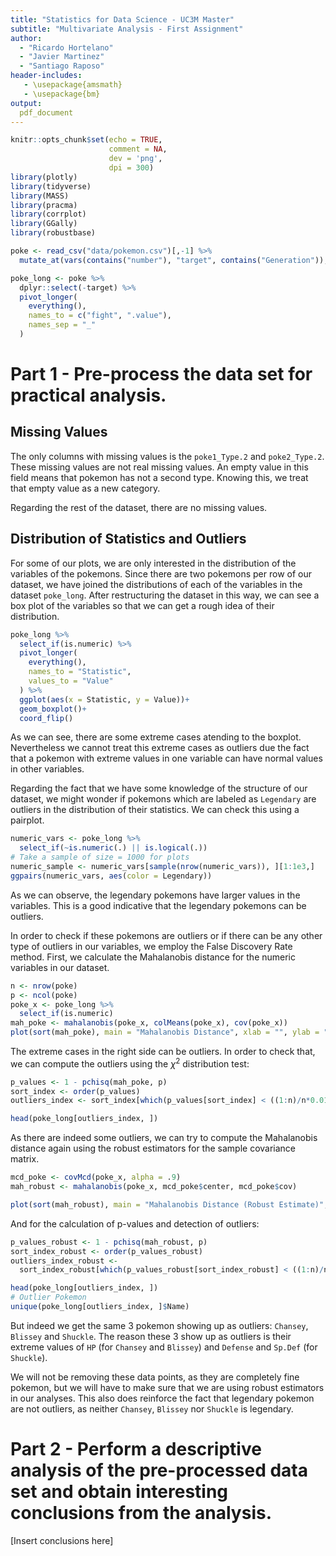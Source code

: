 ```yaml
---
title: "Statistics for Data Science - UC3M Master"
subtitle: "Multivariate Analysis - First Assignment"
author: 
  - "Ricardo Hortelano"
  - "Javier Martinez"
  - "Santiago Raposo"
header-includes:
   - \usepackage{amsmath}
   - \usepackage{bm}
output:
  pdf_document
---
```

```r
knitr::opts_chunk$set(echo = TRUE,
                      comment = NA,
                      dev = 'png',
                      dpi = 300)
library(plotly)
library(tidyverse)
library(MASS)
library(pracma)
library(corrplot)
library(GGally)
library(robustbase)
```

```r
poke <- read_csv("data/pokemon.csv")[,-1] %>% 
  mutate_at(vars(contains("number"), "target", contains("Generation")), as.factor)

poke_long <- poke %>%
  dplyr::select(-target) %>%
  pivot_longer(
    everything(),
    names_to = c("fight", ".value"),
    names_sep = "_"
  )
```


# Part 1 - Pre-process the data set for practical analysis.

## Missing Values
The only columns with missing values is the `poke1_Type.2` and `poke2_Type.2`. These missing values are not real missing values. 
An empty value in this field means that pokemon has not a second type. Knowing this, we treat that empty value as a new category.

Regarding the rest of the dataset, there are no missing values.

## Distribution of Statistics and Outliers
For some of our plots, we are only interested in the distribution of the variables of the pokemons. Since there are two pokemons per row of our dataset, we have joined the distributions of each of the variables in the dataset `poke_long`. After restructuring the dataset in this way, we can see a box plot of the variables so that we can get a rough idea of their distribution.

```r
poke_long %>% 
  select_if(is.numeric) %>% 
  pivot_longer(
    everything(),
    names_to = "Statistic",
    values_to = "Value"
  ) %>% 
  ggplot(aes(x = Statistic, y = Value))+
  geom_boxplot()+
  coord_flip()
```
As we can see, there are some extreme cases atending to the boxplot. Nevertheless we cannot treat this extreme cases as outliers due the fact that a pokemon with extreme values in one variable can have normal values in other variables.

Regarding the fact that we have some knowledge of the structure of our dataset, we might wonder if pokemons which are labeled as `Legendary` are outliers in the distribution of their statistics. We can check this using a pairplot.
```r
numeric_vars <- poke_long %>% 
  select_if(~is.numeric(.) || is.logical(.))
# Take a sample of size = 1000 for plots
numeric_sample <- numeric_vars[sample(nrow(numeric_vars)), ][1:1e3,]
ggpairs(numeric_vars, aes(color = Legendary))
```
As we can observe, the legendary pokemons have larger values in the variables. This is a good indicative that the legendary pokemons can be outliers.

In order to check if these pokemons are outliers or if there can be any other type of outliers in our variables, we employ the False Discovery Rate method. First, we calculate the Mahalanobis distance for the numeric variables in our dataset.
```r
n <- nrow(poke)
p <- ncol(poke)
poke_x <- poke_long %>% 
  select_if(is.numeric)
mah_poke <- mahalanobis(poke_x, colMeans(poke_x), cov(poke_x))
plot(sort(mah_poke), main = "Mahalanobis Distance", xlab = "", ylab = "")
```
The extreme cases in the right side can be outliers. In order to check that, we can compute the outliers using the $\chi^2$ distribution test:
```r
p_values <- 1 - pchisq(mah_poke, p)
sort_index <- order(p_values)
outliers_index <- sort_index[which(p_values[sort_index] < ((1:n)/n*0.01))]

head(poke_long[outliers_index, ])
```

As there are indeed some outliers, we can try to compute the Mahalanobis distance again using the robust estimators for the sample covariance matrix.
```r
mcd_poke <- covMcd(poke_x, alpha = .9)
mah_robust <- mahalanobis(poke_x, mcd_poke$center, mcd_poke$cov)

plot(sort(mah_robust), main = "Mahalanobis Distance (Robust Estimate)", xlab = "", ylab= "")
```

And for the calculation of p-values and detection of outliers:
```r
p_values_robust <- 1 - pchisq(mah_robust, p)
sort_index_robust <- order(p_values_robust)
outliers_index_robust <- 
  sort_index_robust[which(p_values_robust[sort_index_robust] < ((1:n)/n*0.01))]

head(poke_long[outliers_index, ])
# Outlier Pokemon
unique(poke_long[outliers_index, ]$Name)
```
But indeed we get the same 3 pokemon showing up as outliers: `Chansey`, `Blissey` and `Shuckle`. The reason these 3 show up as outliers is their extreme values of `HP` (for `Chansey` and `Blissey`) and `Defense` and `Sp.Def` (for `Shuckle`).

We will not be removing these data points, as they are completely fine pokemon, but we will have to make sure that we are using robust estimators in our analyses. This also does reinforce the fact that legendary pokemon are not outliers, as neither `Chansey`, `Blissey` nor `Shuckle` is legendary.

# Part 2 - Perform a descriptive analysis of the pre-processed data set and obtain interesting conclusions from the analysis.
[Insert conclusions here]
